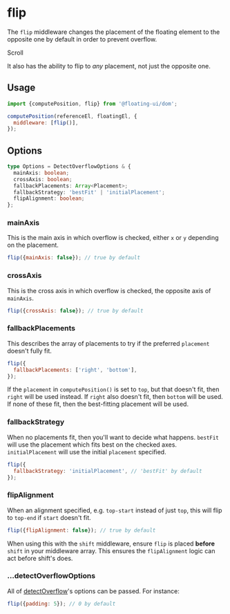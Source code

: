 
# flip

The `flip` middleware changes the placement of the floating
element to the opposite one by default in order to prevent
overflow.

<div className="flex flex-col gap-4">
  <Chrome center scrollable className="h-96">
    <Floating middleware={[{name: 'flip'}]}>
      <div className="grid place-items-center text-gray-50 w-32 h-32 bg-blue-600">
        Scroll
      </div>
    </Floating>
  </Chrome>
</div>

It also has the ability to flip to _any_ placement, not just the
opposite one.

## Usage

```js
import {computePosition, flip} from '@floating-ui/dom';

computePosition(referenceEl, floatingEl, {
  middleware: [flip()],
});
```

## Options

```ts
type Options = DetectOverflowOptions & {
  mainAxis: boolean;
  crossAxis: boolean;
  fallbackPlacements: Array<Placement>;
  fallbackStrategy: 'bestFit' | 'initialPlacement';
  flipAlignment: boolean;
};
```

### mainAxis

This is the main axis in which overflow is checked, either `x` or
`y` depending on the placement.

```js
flip({mainAxis: false}); // true by default
```

### crossAxis

This is the cross axis in which overflow is checked, the opposite
axis of `mainAxis`.

```js
flip({crossAxis: false}); // true by default
```

### fallbackPlacements

This describes the array of placements to try if the preferred
`placement` doesn't fully fit.

```js
flip({
  fallbackPlacements: ['right', 'bottom'],
});
```

If the `placement` in `computePosition()` is set to `top`, but
that doesn't fit, then `right` will be used instead. If `right`
also doesn't fit, then `bottom` will be used. If none of these
fit, then the best-fitting placement will be used.

### fallbackStrategy

When no placements fit, then you'll want to decide what happens.
`bestFit` will use the placement which fits best on the checked
axes. `initialPlacement` will use the initial `placement`
specified.

```js
flip({
  fallbackStrategy: 'initialPlacement', // 'bestFit' by default
});
```

### flipAlignment

When an alignment specified, e.g. `top-start` instead of just
`top`, this will flip to `top-end` if `start` doesn't fit.

```js
flip({flipAlignment: false}); // true by default
```

When using this with the `shift` middleware, ensure `flip` is
placed **before** `shift` in your middleware array. This ensures
the `flipAlignment` logic can act before shift's does.

### ...detectOverflowOptions

All of [detectOverflow](/docs/detectOverflow#options)'s options
can be passed. For instance:

```js
flip({padding: 5}); // 0 by default
```

